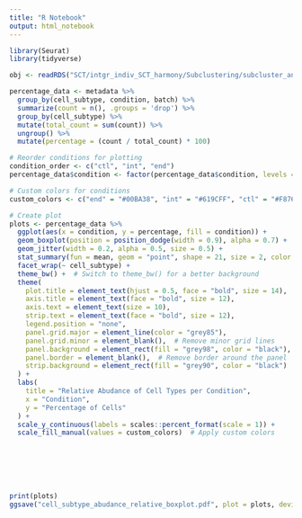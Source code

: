 ```yaml
---
title: "R Notebook"
output: html_notebook
---
```




```r
library(Seurat)
library(tidyverse)
```

```r
obj <- readRDS("SCT/intgr_indiv_SCT_harmony/Subclustering/subcluster_annotated_RasV.rds")
```


```r
percentage_data <- metadata %>%
  group_by(cell_subtype, condition, batch) %>%
  summarize(count = n(), .groups = 'drop') %>%
  group_by(cell_subtype) %>%
  mutate(total_count = sum(count)) %>%
  ungroup() %>%
  mutate(percentage = (count / total_count) * 100)

# Reorder conditions for plotting
condition_order <- c("ctl", "int", "end")
percentage_data$condition <- factor(percentage_data$condition, levels = condition_order)

# Custom colors for conditions
custom_colors <- c("end" = "#00BA38", "int" = "#619CFF", "ctl" = "#F8766D")

# Create plot
plots <- percentage_data %>%
  ggplot(aes(x = condition, y = percentage, fill = condition)) +
  geom_boxplot(position = position_dodge(width = 0.9), alpha = 0.7) +
  geom_jitter(width = 0.2, alpha = 0.5, size = 0.5) +
  stat_summary(fun = mean, geom = "point", shape = 21, size = 2, color = "black", fill = "white") +
  facet_wrap(~ cell_subtype) +
  theme_bw() +  # Switch to theme_bw() for a better background
  theme(
    plot.title = element_text(hjust = 0.5, face = "bold", size = 14),
    axis.title = element_text(face = "bold", size = 12),
    axis.text = element_text(size = 10),
    strip.text = element_text(face = "bold", size = 12),
    legend.position = "none",
    panel.grid.major = element_line(color = "grey85"),
    panel.grid.minor = element_blank(),  # Remove minor grid lines
    panel.background = element_rect(fill = "grey98", color = "black"),  # Custom panel background
    panel.border = element_blank(),  # Remove border around the panel
    strip.background = element_rect(fill = "grey90", color = "black")  # Custom facet strip background
  ) +
  labs(
    title = "Relative Abudance of Cell Types per Condition",
    x = "Condition",
    y = "Percentage of Cells"
  ) +
  scale_y_continuous(labels = scales::percent_format(scale = 1)) +
  scale_fill_manual(values = custom_colors)  # Apply custom colors







print(plots)
ggsave("cell_subtype_abudance_relative_boxplot.pdf", plot = plots, device = "pdf", dpi = 300, width = 10, height = 8)


```

